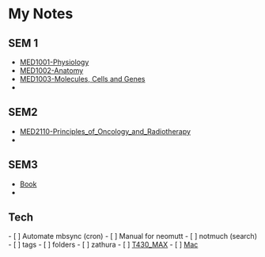 = My Notes =

== SEM 1 ==
* [[MED1001-Physiology]]
* [[MED1002-Anatomy]]
* [[MED1003-Molecules, Cells and Genes]]
* 
== SEM2 ==
* [[MED2110-Principles_of_Oncology_and_Radiotherapy]]
* 
 
== SEM3 ==
* [[Book]]  
* 

== Tech ==
- [ ] Automate mbsync (cron)
- [ ] Manual for neomutt
- [ ] notmuch (search)
- [ ] tags
- [ ] folders
- [ ] zathura
- [ ] [[T430_MAX]]
- [ ] [[Mac]]
